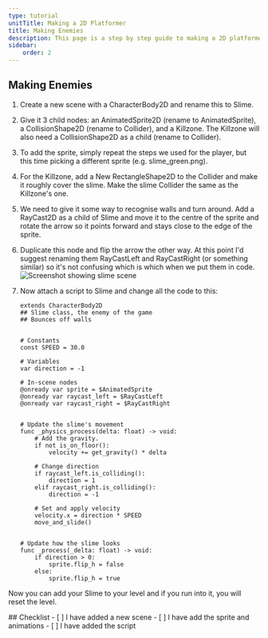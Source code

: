 ```yaml
---
type: tutorial
unitTitle: Making a 2D Platformer
title: Making Enemies
description: This page is a step by step guide to making a 2D platformer
sidebar:
    order: 2
---
```



## Making Enemies

<Steps>

1. Create a new scene with a CharacterBody2D and rename this to Slime.

2. Give it 3 child nodes: an AnimatedSprite2D (rename to AnimatedSprite), a CollisionShape2D (rename to Collider), and a Killzone. The Killzone will also need a CollisionShape2D as a child (rename to Collider).

3. To add the sprite, simply repeat the steps we used for the player, but this time picking a different sprite (e.g. slime_green.png). 

4. For the Killzone, add a New RectangleShape2D to the Collider and make it roughly cover the slime. Make the slime Collider the same as the Killzone's one. 

5. We need to give it some way to recognise walls and turn around. Add a RayCast2D as a child of Slime and move it to the centre of the sprite and rotate the arrow so it points forward and stays close to the edge of the sprite.

6. Duplicate this node and flip the arrow the other way. At this point I'd suggest renaming them RayCastLeft and RayCastRight (or something similar) so it's not confusing which is which when we put them in code. ![Screenshot showing slime scene](/src/assets/godot/2DPlatformer/screenshot11.png)

7. Now attach a script to Slime and change all the code to this:
	```gdscript
	extends CharacterBody2D
	## Slime class, the enemy of the game
	## Bounces off walls


	# Constants
	const SPEED = 30.0

	# Variables
	var direction = -1

	# In-scene nodes
	@onready var sprite = $AnimatedSprite
	@onready var raycast_left = $RayCastLeft
	@onready var raycast_right = $RayCastRight


	# Update the slime's movement
	func _physics_process(delta: float) -> void:
		# Add the gravity.
		if not is_on_floor():
			velocity += get_gravity() * delta
		
		# Change direction
		if raycast_left.is_colliding():
			direction = 1
		elif raycast_right.is_colliding():
			direction = -1
		
		# Set and apply velocity
		velocity.x = direction * SPEED
		move_and_slide()


	# Update how the slime looks
	func _process(_delta: float) -> void:
		if direction > 0:
			sprite.flip_h = false
		else:
			sprite.flip_h = true

	```

</Steps>

Now you can add your Slime to your level and if you run into it, you will reset the level.

<Box>
## Checklist
<Checklist>
- [ ] I have added a new scene
- [ ] I have add the sprite and animations
- [ ] I have added the script
</Checklist>
</Box>